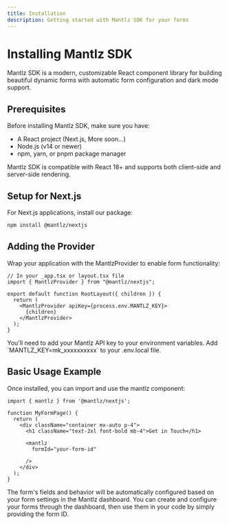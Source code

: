 ```yaml
---
title: Installation
description: Getting started with Mantlz SDK for your forms
---
```


# Installing Mantlz SDK

Mantlz SDK is a modern, customizable React component library for building beautiful dynamic forms with automatic form configuration and dark mode support.

## Prerequisites

Before installing Mantlz SDK, make sure you have:

- A React project (Next.js, More soon...)
- Node.js (v14 or newer)
- npm, yarn, or pnpm package manager

<Note title="SDK Compatibility" type="info">
  Mantlz SDK is compatible with React 18+ and supports both client-side and server-side rendering.
</Note>

## Setup for Next.js

For Next.js applications, install our package:

```bash
npm install @mantlz/nextjs
```

## Adding the Provider

Wrap your application with the MantlzProvider to enable form functionality:

```tsx
// In your _app.tsx or layout.tsx file
import { MantlzProvider } from "@mantlz/nextjs";

export default function RootLayout({ children }) {
  return (
    <MantlzProvider apiKey={process.env.MANTLZ_KEY}>
      {children}
    </MantlzProvider>
  );
}
```

<Note title="API Key" type="warning">
  You'll need to add your Mantlz API key to your environment variables.
  Add `MANTLZ_KEY=mk_xxxxxxxxxx` to your .env.local file.
</Note>

## Basic Usage Example

Once installed, you can import and use the mantlz component:

```tsx
import { mantlz } from '@mantlz/nextjs';

function MyFormPage() {
  return (
    <div className="container mx-auto p-4">
      <h1 className="text-2xl font-bold mb-4">Get in Touch</h1>
      
      <mantlz 
        formId="your-form-id"

      />
    </div>
  );
}
```

The form's fields and behavior will be automatically configured based on your form settings in the Mantlz dashboard. You can create and configure your forms through the dashboard, then use them in your code by simply providing the form ID.

